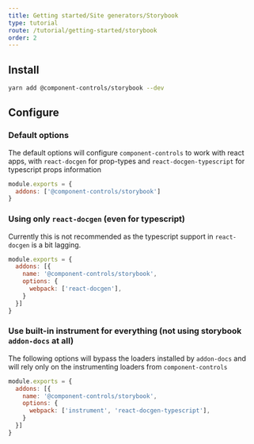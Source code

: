 ```yaml
---
title: Getting started/Site generators/Storybook
type: tutorial
route: /tutorial/getting-started/storybook
order: 2
---
```


## Install

```sh
yarn add @component-controls/storybook --dev
```

## Configure

### Default options

The default options will configure `component-controls` to work with react apps,  with `react-docgen` for prop-types and `react-docgen-typescript` for typescript props information


```js:title=main.js
module.exports = {
  addons: ['@component-controls/storybook']
}
```

### Using only `react-docgen` (even for typescript)

Currently this is not recommended as the typescript support in `react-docgen` is a bit lagging.


```js:title=main.js
module.exports = {
  addons: [{
    name: '@component-controls/storybook',
    options: {
      webpack: ['react-docgen'],
    }
  }]
}
```

### Use built-in instrument for everything (not using storybook `addon-docs` at all)

The following options will bypass the loaders installed by `addon-docs` and will rely only on the instrumenting loaders from `component-controls`


```js:title=main.js
module.exports = {
  addons: [{
    name: '@component-controls/storybook',
    options: {
      webpack: ['instrument', 'react-docgen-typescript'],
    }
  }]
}  
```

